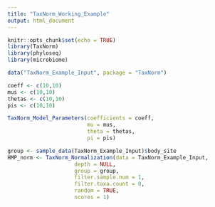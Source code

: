 ```yaml
---
title: "TaxNorm_Working_Example"
output: html_document
---
```


```r
knitr::opts_chunk$set(echo = TRUE)
library(TaxNorm)
library(phyloseq)
library(microbiome)
```

```r
data("TaxNorm_Example_Input", package = "TaxNorm")

```

```r

coeff <- c(10,10)
mus <- c(10,10)
thetas <- c(10,10)
pis <- c(10,10)

TaxNorm_Model_Parameters(coefficients = coeff,
                         mu = mus,
                         theta = thetas,
                         pi = pis)
```


```r
group <- sample_data(TaxNorm_Example_Input)$body_site
HMP_norm <- TaxNorm_Normalization(data = TaxNorm_Example_Input, 
                     depth = NULL,
                     group = group, 
                     filter.sample.num = 1,
                     filter.taxa.count = 0,
                     random = TRUE,
                     ncores = 1)
```

